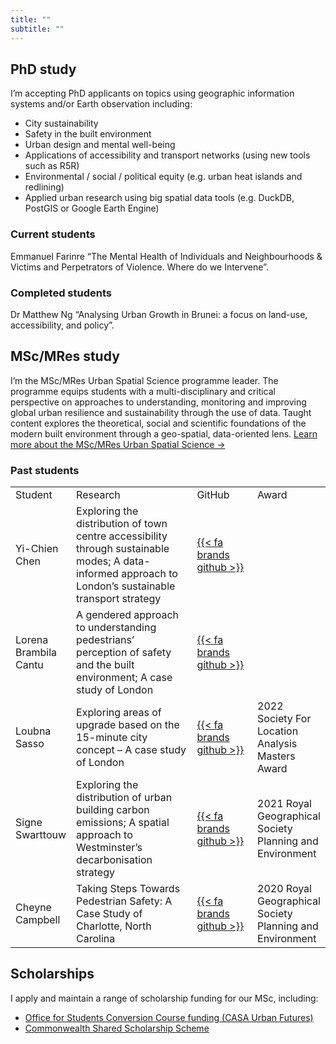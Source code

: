 ```yaml
---
title: ""
subtitle: ""
---
```


## PhD study

I'm accepting PhD applicants on topics using geographic information systems and/or Earth observation including:

-   City sustainability
-   Safety in the built environment
-   Urban design and mental well-being
-   Applications of accessibility and transport networks (using new tools such as R5R)
-   Environmental / social / political equity (e.g. urban heat islands and redlining)
-   Applied urban research using big spatial data tools (e.g. DuckDB, PostGIS or Google Earth Engine)

### Current students

Emmanuel Farinre “The Mental Health of Individuals and Neighbourhoods & Victims and Perpetrators of Violence. Where do we Intervene”.

### Completed students

Dr Matthew Ng “Analysing Urban Growth in Brunei: a focus on land-use, accessibility, and policy”.

## MSc/MRes study

I'm the MSc/MRes Urban Spatial Science programme leader. The programme equips students with a multi-disciplinary and critical perspective on approaches to understanding, monitoring and improving global urban resilience and sustainability through the use of data. Taught content explores the theoretical, social and scientific foundations of the modern built environment through a geo-spatial, data-oriented lens. [Learn more about the MSc/MRes Urban Spatial Science →](https://www.ucl.ac.uk/bartlett/casa/study/urban-spatial-science-msc){.subtitle}

### Past students

|                       |                                                                                                                                                        |                                                                                     |                                                          |
|--------------|-----------------------------|---------------|--------------|
| Student               | Research                                                                                                                                               | GitHub                                                                              | Award                                                    |
| Yi-Chien Chen         | Exploring the distribution of town centre accessibility through sustainable modes; A data-informed approach to London’s sustainable transport strategy | [{{< fa brands github >}}](https://github.com/yichienchen99/CASA0010_dissertation)  |                                                          |
| Lorena Brambila Cantu | A gendered approach to understanding pedestrians’ perception of safety and the built environment; A case study of London                               | [{{< fa brands github >}}](https://github.com/lorebram/pedestrian-percieved-safety) |                                                          |
| Loubna Sasso          | Exploring areas of upgrade based on the 15-minute city concept – A case study of London                                                                | [{{< fa brands github >}}](https://github.com/LoubnaSasso/CASA-Dissertation_LS)     | 2022 Society For Location Analysis Masters Award         |
| Signe Swarttouw       | Exploring the distribution of urban building carbon emissions; A spatial approach to Westminster's decarbonisation strategy                            | [{{< fa brands github >}}](https://github.com/signesw/CASA0010_Dissertation)        | 2021 Royal Geographical Society Planning and Environment |
| Cheyne Campbell       | Taking Steps Towards Pedestrian Safety: A Case Study of Charlotte, North Carolina                                                                      | [{{< fa brands github >}}](https://github.com/signesw/CASA0010_Dissertation)        | 2020 Royal Geographical Society Planning and Environment |

## Scholarships

I apply and maintain a range of scholarship funding for our MSc, including:

-   [Office for Students Conversion Course funding (CASA Urban Futures)](https://www.ucl.ac.uk/bartlett/casa/study/scholarships/casa-urban-futures-masters-scholarships)
-   [Commonwealth Shared Scholarship Scheme](https://www.ucl.ac.uk/scholarships/commonwealth-shared-scholarship-scheme)
